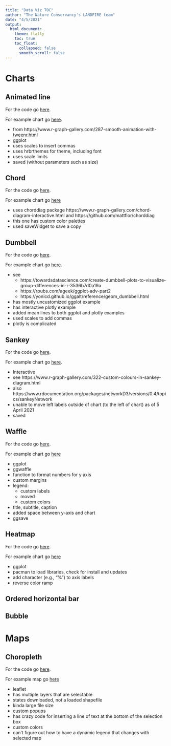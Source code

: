 ```yaml
---
title: "Data Viz TOC"
author: "The Nature Conservancy's LANDFIRE team"
date: "4/5/2021"
output:
  html_document:
    theme: flatly
    toc: true
    toc_float:
      collapsed: false
      smooth_scroll: false
---
```


# Charts

## Animated line

For the code go [here](./code/animatedLine.R).

For example chart go [here](./charts/animatedLine.html).

* from https://www.r-graph-gallery.com/287-smooth-animation-with-tweenr.html
* ggplot
* uses scales to insert commas
* uses hrbrthemes for theme, including font
* uses scale limits
* saved (without parameters such as size)

## Chord

For the code go [here](./code/chord.R).

For example chart go [here](./charts/chord_interactive.html)

* uses chorddiag package https://www.r-graph-gallery.com/chord-diagram-interactive.html and https://github.com/mattflor/chorddiag
* this one has custom color palettes
* used saveWidget to save a copy

## Dumbbell

For the code go [here](./code/dumbbell.R).

For example chart go [here](./charts/dumbbell.html).

* see 
    * https://towardsdatascience.com/create-dumbbell-plots-to-visualize-group-differences-in-r-3536b7d0a19a
    * https://rpubs.com/ageek/ggplot-adv-part2
    * https://yonicd.github.io/ggalt/reference/geom_dumbbell.html
* has mostly uncustomized ggplot example
* has interactive plotly example
* added mean lines to both ggplot and plotly examples
* used scales to add commas
* plotly is complicated


## Sankey

For the code go [here](./code/sankey.R).

For example chart go [here](./charts/sankeyP.html).

* Interactive
* see https://www.r-graph-gallery.com/322-custom-colours-in-sankey-diagram.html
* also https://www.rdocumentation.org/packages/networkD3/versions/0.4/topics/sankeyNetwork
* unable to move left labels outside of chart (to the left of chart) as of 5 April 2021
* saved


## Waffle

For the code go [here](./code/waffle.R).

For example chart go [here](./charts/waffle.png)

* ggplot
* ggwaffle
* function to format numbers for y axis
* custom margins
* legend:
    * custom labels
    * moved
    * custom colors
* title, subtitle, caption
* added space between y-axis and chart
* ggsave

## Heatmap

For the code go [here](./code/heatmap.R).

For example chart go [here](./charts/coveHeatChart.png)

* ggplot
* pacman to load libraries, check for install and updates
* add character (e.g., "%") to axis labels
* reverse color ramp

## Ordered horizontal bar

## Bubble

# Maps

## Choropleth

For the code go [here](./code/choropleth.R).

For example map go [here](./maps)

* leaflet
* has multiple layers that are selectable
* states downloaded, not a loaded shapefile
* kinda large file size
* custom popups
* has crazy code for inserting a line of text at the bottom of the selection box
* custom colors 
* can't figure out how to have a dynamic legend that changes with selected map




